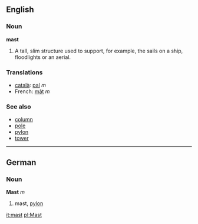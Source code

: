 ==English==
===Noun===
'''mast'''
#A tall, slim structure used to support, for example, the sails on a ship, floodlights or an aerial.


=== Translations ===
*[[català]]: [[pal]] ''m''
*French: [[mât]] ''m''

===See also===
*[[column]]
*[[pole]]
*[[pylon]]
*[[tower]]


----

==German==
===Noun===
'''Mast''' ''m''

# mast, [[pylon]]

[[it:mast]]
[[pl:Mast]]